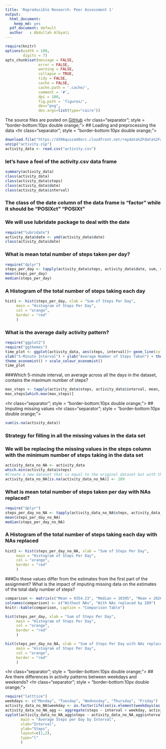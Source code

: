 ```yaml
---
title: 'Reproducible Research: Peer Assessment 1'
output:
  html_document:
    keep_md: yes
  pdf_document: default
  author   : Abdullah Albyati
---
```

```r
require(knitr)
options(width = 100, 
        digits = 7)
opts_chunk$set(message = FALSE, 
               error = FALSE, 
               warning = FALSE, 
               collapse = TRUE, 
               tidy = FALSE,
               cache = FALSE, 
               cache.path = '.cache/', 
               comment = '#',
               dpi = 100, 
               fig.path = 'figures/',
               dev="png", 
               dev.args=list(type="cairo"))
```
The source files are posted on [GitHub](https://github.com/abdullahalbyati/RepData_PeerAssessment1)
<hr class="separator"; style = "border-bottom:10px double orange;">
## Loading and preprocessing the data
<hr class="separator"; style = "border-bottom:10px double orange;">

```r
download.file("https://d396qusza40orc.cloudfront.net/repdata%2Fdata%2Factivity.zip", "activity.zip" )
unzip("activity.zip")
activity_data <- read.csv("activity.csv")
```
### let's have a feel of the activity.csv data frame
```r
summary(activity_data)
class(activity_data)
class(activity_data$steps)
class(activity_data$date)
class(activity_data$interval)
```
### The class of the date column of the data frame is "factor" while it should be "POSIXct" "POSIXt"
### We will use lubridate package to deal with the date
```r
require("lubridate")
activity_data$date <- ymd(activity_data$date)
class(activity_data$date)
```

### What is mean total number of steps taken per day?
```r
require("dplyr")
steps_per_day <- tapply(activity_data$steps, activity_data$date, sum, na.rm = TRUE)
mean(steps_per_day)
median(steps_per_day)
```
### A Histogram of the total number of steps taking each day
```r
hist1 <- hist(steps_per_day, xlab = "Sum of Steps Per Day", 
     main = "Histogram of Steps Per Day", 
     col = "orange",
     border = "red"
     )
```

### What is the average daily activity pattern?
```r
require("ggplot2")
require("ggthemes")
time_plot <- ggplot(activity_data, aes(steps, interval))+ geom_line(color="darkblue", size=0.05) +
xlab("5-Minute Interval") + ylab("Average Number of Steps Taken") + theme_classic() +
theme_economist() + scale_colour_economist()
time_plot
```

###Which 5-minute interval, on average across all the days in the dataset, contains the maximum number of steps?

```r
max_steps <- tapply(activity_data$steps, activity_data$interval, mean, na.rm = TRUE)
max_steps[which.max(max_steps)]
```
<hr class="separator"; style = "border-bottom:10px double orange;">
## Imputing missing values
<hr class="separator"; style = "border-bottom:10px double orange;">

```r
sum(is.na(activity_data))
```
### Strategy for filling in all the missing values in the data set
### We will be replacing the missing values in the steps column with the minimum number of steps taking in the data set
```r
activity_data_no_NA <- activity_data
which.min(activity_data$steps)
#Create a new dataset that is equal to the original dataset but with the missing data filled in.
activity_data_no_NA[is.na(activity_data_no_NA)] <- 289
```

### What is mean total number of steps taken per day with NAs replaced?
```r
require("dplyr")
steps_per_day_no_NA <- tapply(activity_data_no_NA$steps, activity_data_no_NA$date, sum)
mean(steps_per_day_no_NA)
median(steps_per_day_no_NA)
```
### A Histogram of the total number of steps taking each day with NAs replaced 
```r
hist2 <- hist(steps_per_day_no_NA, xlab = "Sum of Steps Per Day", 
     main = "Histogram of Steps Per Day", 
     col = "orange",
     border = "red"
     )
```

###Do these values differ from the estimates from the first part of the assignment? What is the impact of imputing missing data on the estimates of the total daily number of steps?
```r
comparison <- matrix(c("Mean = 9354.23", "Median = 10395", "Mean = 20269.9", "Median = 11458"), ncol = 2)
colnames(comparison) <- c("Without NAs", "With NAs replaced by 289")
knitr::kable(comparison, caption = "Comparison Table")
```

```r
hist(steps_per_day, xlab = "Sum of Steps Per Day", 
     main = "Histogram of Steps Per Day", 
     col = "orange",
     border = "red"
     )

hist(steps_per_day_no_NA, xlab = "Sum of Steps Per Day with NAs replaced by 289", 
     main = "Histogram of Steps Per Day", 
     col = "orange",
     border = "red"
     )
```

<hr class="separator"; style = "border-bottom:10px double orange;">
## Are there differences in activity patterns between weekdays and weekends?
<hr class="separator"; style = "border-bottom:10px double orange;">
```r
require("latttice")
weekdays <- c("Monday", "Tuesday", "Wednesday", "Thursday", "Friday")
activity_data_no_NA$weekday <- as.factor(ifelse(is.element(weekdays(as.Date(activity_data_no_NA$date)),weekdays), "Weekday", "Weekend"))
activity_data_no_NA_agg <- aggregate(steps ~ interval + weekday, activity_data_no_NA, mean)
xyplot(activity_data_no_NA_agg$steps ~ activity_data_no_NA_agg$interval|activity_data_no_NA_agg$weekday, 
       main = "Average Steps per Day by Interval",
       xlab="Interval", 
       ylab="Steps",
       layout=c(1,2), 
       type="l"
       )
```

